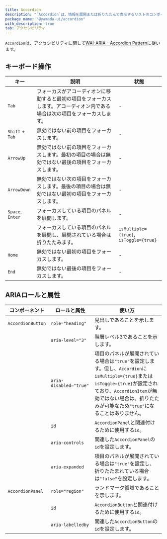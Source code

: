 ```yaml
---
title: Accordion
description: "`Accordion`は、情報を展開または折りたたんで表示するリストのコンポーネントです。"
package_name: "@yamada-ui/accordion"
with_description: true
tab: アクセシビリティ
---
```


`Accordion`は、アクセシビリティに関して[WAI-ARIA - Accordion Pattern](https://www.w3.org/WAI/ARIA/apg/patterns/accordion/)に従います。

## キーボード操作

| キー             | 説明                                                                                                                         | 状態                                   |
| ---------------- | ---------------------------------------------------------------------------------------------------------------------------- | -------------------------------------- |
| `Tab`            | フォーカスがアコーディオンに移動すると最初の項目をフォーカスします。アコーディオン内である場合は次の項目をフォーカスします。 | -                                      |
| `Shift` + `Tab`  | 無効ではない前の項目をフォーカスします。                                                                                     | -                                      |
| `ArrowUp`        | 無効ではない前の項目をフォーカスします。最初の項目の場合は無効ではない最後の項目をフォーカスします。                         | -                                      |
| `ArrowDown`      | 無効ではない次の項目をフォーカスします。最後の項目の場合は無効ではない最初の項目をフォーカスします。                         | -                                      |
| `Space`, `Enter` | フォーカスしている項目のパネルを展開します。                                                                                 | -                                      |
|                  | フォーカスしている項目のパネルを展開し、展開されている場合は折りたたみます。                                                 | `isMultiple={true}`, `isToggle={true}` |
| `Home`           | 無効ではない最初の項目をフォーカスします。                                                                                   | -                                      |
| `End`            | 無効ではない最後の項目をフォーカスします。                                                                                   | -                                      |

## ARIAロールと属性

| コンポーネント    | ロールと属性           | 使い方                                                                                                                                                                                                                             |
| ----------------- | ---------------------- | ---------------------------------------------------------------------------------------------------------------------------------------------------------------------------------------------------------------------------------- |
| `AccordionButton` | `role="heading"`       | 見出しであることを示します。                                                                                                                                                                                                       |
|                   | `aria-level="3"`       | 階層レベル3であることを示します。                                                                                                                                                                                                  |
|                   | `aria-disabled="true"` | 項目のパネルが展開されている場合は`"true"`を設定します。但し、`Accordion`に`isMultiple={true}`または`isToggle={true}`が設定されており、`AccordionItem`が無効ではない場合は、折りたたみが可能なため`"true"`になることはありません。 |
|                   | `id`                   | `AccordionPanel`と関連付けるために使用する`id`。                                                                                                                                                                                   |
|                   | `aria-controls`        | 関連した`AccordionPanel`の`id`を設定します。                                                                                                                                                                                       |
|                   | `aria-expanded`        | 項目のパネルが展開されている場合は`"true"`を設定し、折りたたまれている場合は`"false"`を設定します。                                                                                                                                |
| `AccordionPanel`  | `role="region"`        | ランドマーク領域であることを示します。                                                                                                                                                                                             |
|                   | `id`                   | `AccordionButton`と関連付けるために使用する`id`。                                                                                                                                                                                  |
|                   | `aria-labelledby`      | 関連した`AccordionButton`の`id`を設定します。                                                                                                                                                                                      |
